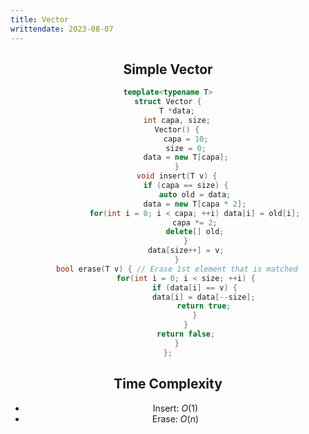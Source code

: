 ```yaml
---
title: Vector
writtendate: 2023-08-07
---
```


<Header />


## Simple Vector

```cpp
template<typename T>
struct Vector {
    T *data;
    int capa, size;
    Vector() {
        capa = 10;
        size = 0;
        data = new T[capa];
    }
    void insert(T v) {
        if (capa == size) {
            auto old = data;
            data = new T[capa * 2];
            for(int i = 0; i < capa; ++i) data[i] = old[i];
            capa *= 2;
            delete[] old;
        }
        data[size++] = v;
    }
    bool erase(T v) { // Erase 1st element that is matched
        for(int i = 0; i < size; ++i) {
            if (data[i] == v) {
                data[i] = data[--size];
                return true;
            }
        }
        return false;
    }
};
```

## Time Complexity

- Insert: $O(1)$
- Erase: $O(n)$

<Comment />
